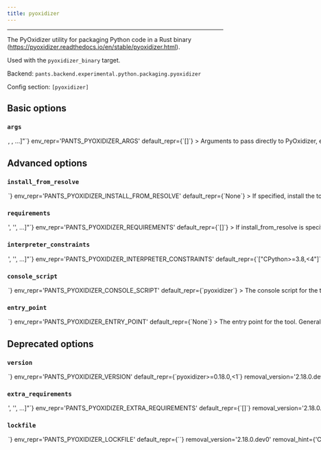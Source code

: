```yaml
---
title: pyoxidizer
---
```



---

The PyOxidizer utility for packaging Python code in a Rust binary (https://pyoxidizer.readthedocs.io/en/stable/pyoxidizer.html).

Used with the `pyoxidizer_binary` target.

Backend: <span className="color--primary">`pants.backend.experimental.python.packaging.pyoxidizer`</span>

Config section: <span className="color--primary">`[pyoxidizer]`</span>

<span className={styles.options}>

## Basic options

### `args`

<Option
  cli_repr={`--pyoxidizer-args="[<shell_str>, <shell_str>, ...]"`}
  env_repr='PANTS_PYOXIDIZER_ARGS'
  default_repr={`[]`}
>

Arguments to pass directly to PyOxidizer, e.g. `--pyoxidizer-args='--release'`.

</Option>

## Advanced options

### `install_from_resolve`

<Option
  cli_repr={`--pyoxidizer-install-from-resolve=<str>`}
  env_repr='PANTS_PYOXIDIZER_INSTALL_FROM_RESOLVE'
  default_repr={`None`}
>

If specified, install the tool using the lockfile for this named resolve.

This resolve must be defined in [python].resolves, as described in https://www.pantsbuild.org/v2.17/docs/python-third-party-dependencies#user-lockfiles.

The resolve&#x27;s entire lockfile will be installed, unless specific requirements are listed via the `requirements` option, in which case only those requirements will be installed. This is useful if you don&#x27;t want to invalidate the tool&#x27;s outputs when the resolve incurs changes to unrelated requirements.

If unspecified, and the `lockfile` option is unset, the tool will be installed using the default lockfile shipped with Pants.

If unspecified, and the `lockfile` option is set, the tool will use the custom `pyoxidizer` &quot;tool lockfile&quot; generated from the `version` and `extra_requirements` options. But note that this mechanism is deprecated.

</Option>

### `requirements`

<Option
  cli_repr={`--pyoxidizer-requirements="['<str>', '<str>', ...]"`}
  env_repr='PANTS_PYOXIDIZER_REQUIREMENTS'
  default_repr={`[]`}
>

If install_from_resolve is specified, install these requirements, at the versions provided by the specified resolve&#x27;s lockfile.

Values can be pip-style requirements (e.g., `tool` or `tool==1.2.3` or `tool>=1.2.3`), or addresses of python_requirement targets (or targets that generate or depend on python_requirement targets).

The lockfile will be validated against the requirements - if a lockfile doesn&#x27;t provide the requirement (at a suitable version, if the requirement specifies version constraints) Pants will error.

If unspecified, install the entire lockfile.

</Option>

### `interpreter_constraints`

<Option
  cli_repr={`--pyoxidizer-interpreter-constraints="['<str>', '<str>', ...]"`}
  env_repr='PANTS_PYOXIDIZER_INTERPRETER_CONSTRAINTS'
  default_repr={`["CPython>=3.8,<4"]`}
>

Python interpreter constraints for this tool.

</Option>

### `console_script`

<Option
  cli_repr={`--pyoxidizer-console-script=<str>`}
  env_repr='PANTS_PYOXIDIZER_CONSOLE_SCRIPT'
  default_repr={`pyoxidizer`}
>

The console script for the tool. Using this option is generally preferable to (and mutually exclusive with) specifying an --entry-point since console script names have a higher expectation of staying stable across releases of the tool. Usually, you will not want to change this from the default.

</Option>

### `entry_point`

<Option
  cli_repr={`--pyoxidizer-entry-point=<str>`}
  env_repr='PANTS_PYOXIDIZER_ENTRY_POINT'
  default_repr={`None`}
>

The entry point for the tool. Generally you only want to use this option if the tool does not offer a --console-script (which this option is mutually exclusive with). Usually, you will not want to change this from the default.

</Option>

## Deprecated options

### `version`

<Option
  cli_repr={`--pyoxidizer-version=<str>`}
  env_repr='PANTS_PYOXIDIZER_VERSION'
  default_repr={`pyoxidizer>=0.18.0,<1`}
  removal_version='2.18.0.dev1'
  removal_hint={'Custom tool versions are now installed from named resolves, as described at https://www.pantsbuild.org/v2.17/docs/python-lockfiles.'}
>

Requirement string for the tool.

</Option>

### `extra_requirements`

<Option
  cli_repr={`--pyoxidizer-extra-requirements="['<str>', '<str>', ...]"`}
  env_repr='PANTS_PYOXIDIZER_EXTRA_REQUIREMENTS'
  default_repr={`[]`}
  removal_version='2.18.0.dev1'
  removal_hint={'Custom tool versions are now installed from named resolves, as described at https://www.pantsbuild.org/v2.17/docs/python-lockfiles.'}
>

Any additional requirement strings to use with the tool. This is useful if the tool allows you to install plugins or if you need to constrain a dependency to a certain version.

</Option>

### `lockfile`

<Option
  cli_repr={`--pyoxidizer-lockfile=<str>`}
  env_repr='PANTS_PYOXIDIZER_LOCKFILE'
  default_repr={`<default>`}
  removal_version='2.18.0.dev0'
  removal_hint={'Custom tool versions are now installed from named resolves, as described at https://www.pantsbuild.org/v2.17/docs/python-lockfiles.<br /><br />1. If you have an existing resolve that includes the requirements for this tool,<br />    you can set `[pyoxidizer].install_from_resolve = "<resolve name>".<br />    This may be the case if the tool also provides a runtime library, and you want<br />    to specify the version in just one place.<br />2. If not, you can set up a new resolve as described at the link above.<br /><br />Either way, the resolve you choose should provide the requirements currently set by the `version` and `extra-requirements` options for this tool, which you can see by running `pants help-advanced pyoxidizer`.'}
>

Path to a lockfile used for installing the tool.

Set to the string `<default>` to use a lockfile provided by Pants, so long as you have not changed the `--version` and `--extra-requirements` options, and the tool&#x27;s interpreter constraints are compatible with the default. Pants will error or warn if the lockfile is not compatible (controlled by `[python].invalid_lockfile_behavior`). See https://github.com/pantsbuild/pants/blob/release_2.17.1rc3/src/python/pants/backend/python/packaging/pyoxidizer/pyoxidizer.lock for the default lockfile contents.

To use a custom lockfile, set this option to a file path relative to the build root, then run `scie-pants-linux-x86_64 generate-lockfiles --resolve=pyoxidizer`.

Alternatively, you can set this option to the path to a custom lockfile using pip&#x27;s requirements.txt-style, ideally with `--hash`. Set `[python].invalid_lockfile_behavior = 'ignore'` so that Pants does not complain about missing lockfile headers.

</Option>

</span>